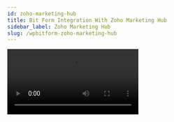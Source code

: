 ```yaml
---
id: zoho-marketing-hub
title: Bit Form Integration With Zoho Marketing Hub 
sidebar_label: Zoho Marketing Hub
slug: /wpbitform-zoho-marketing-hub
---
```


<Video youtube src="k_Es1XiSQrY" />

**The integration of Zoho Marketing Hub with Bit Form** allows for automatic updates on the list of leads

The integration allows marketers to quickly move leads between the two platforms without errors or delays. It also helps in generating insights about the leads captured on Bit Form, so marketers can know which ones are hot prospects and need more attention.

## Authorization Settings:

At first, select the form you want to apply the Zoho Marketing Hub integration; after that, follow the below instructions.

 <Image src="Zoho Marketing Hub/1.Create-Form-Bit-Form" alt="Zoho Marketing Hub" w="1020" h="270" />

Follow the path:

`Settings` => `Integrations` =>  `Click on (+)` => `Click on 'Zoho Marketing Hub'`

 <Image src="Zoho Marketing Hub/2.Settings-to-integration-Bit-Form" alt="Zoho Marketing Hub" w="1020" h="300" />

 <Image src="Zoho Marketing Hub/3.Select-Marketing-utomation-Bit-Form" alt="Zoho Marketing Hub" w="1020" h="350" />

A. ***Integration Name:*** Set the integration name "Zoho Marketing Hub  API".

B. ***Data Center:*** Set the specific ZOHO data center name where you have created your Zoho account. (e.g. : zoho.com)

 <Image src="Zoho Marketing Hub/4.Data-Center-Bit-Form" alt="Zoho Marketing Hub" w="1020" h="23yar0" />

C. ***Homepage URL:*** Enter the URL of your website. 

D. ***Authorized Redirect URL:*** Enter the URL in which Zoho Marketing Hub will send the authentication code.

E. ***Client ID & Secret:*** To get client Id & secret information go to `ZOHO API CONSOL`=> `Add Client` => `Server-based application` => `Create New Client`. Register all the information and get your client ID & Secret information.

 <Image src="Zoho Marketing Hub/5.Zoho-API-Console-Bit-Form" alt="Zoho Marketing Hub" w="1020" h="350" />

 <Image src="Zoho Marketing Hub/6.Add-Client-Bit-Form" alt="Zoho Marketing Hub" w="1020" h="350" />

 <Image src="Zoho Marketing Hub/7.Server-Based-Client--Bit-Form" alt="Zoho Marketing Hub" w="1020" h="350" />

 <Image src="Zoho Marketing Hub/9.Copy-ID-Secret-Bit-Form" alt="Zoho Marketing Hub" w="1020" h="270" />

 <Image src="Zoho Marketing Hub/10.Paste-Id-Secret-Bit-Form" alt="Zoho Marketing Hub" w="1020" h="320" />

Now click **Authorize** & you are ready to add all contacts to your Zoho Marketing Hub account.

## Integration Settings:

1. Select the **list** for the lead collection from the drop-down. Before that make sure you have already created a list on your marketing hub account.

 <Image src="Zoho Marketing Hub/11.Add-List-Bit--Form" alt="Zoho Marketing Hub" w="1020" h="320" />

2. You have to map the Bit Form fields with Zoho Marketing Hub fields to enlist the leads. As an example, here we have set **Name = First Name**. So when the user fills up **Name**, the value will be stored in the corresponding Zoho field  **First  Name**. You can map multiple fields as you need. Also, can send custom value to Zoho Bigin. 

 <Image src="Zoho Marketing Hub/12.Map-Fields-Bit-Form" alt="Zoho Marketing Hub" w="1020" h="320" />

 <Image src="Zoho Marketing Hub/13.Custom-Field-Bit-Form" alt="Zoho Marketing Hub" w="1020" h="320" />

3. After giving all the required information, click on **Finish & Save**. Now your created 'Zoho Marketing Hub API is ready for implementation. 

 <Image src="Zoho Marketing Hub/14.Finish-&-Save-Bit-Form" alt="Zoho Marketing Hub" w="1020" h="320" />

4. Now, set your conditional logic as your preference. Don't forget to select the Zoho Marketing Hub API you have created.

 <Image src="Zoho Marketing Hub/15.Conditional-Logics-Bit-Form" alt="Zoho Marketing Hub" w="1020" h="320" />

5. After a successful integration you can see the lead will be automatically saved on your select list.

 <Image src="Zoho Marketing Hub/16.Result" alt="Zoho Marketing Hub" w="1020" h="320" /> 



 
 <Feedback/>